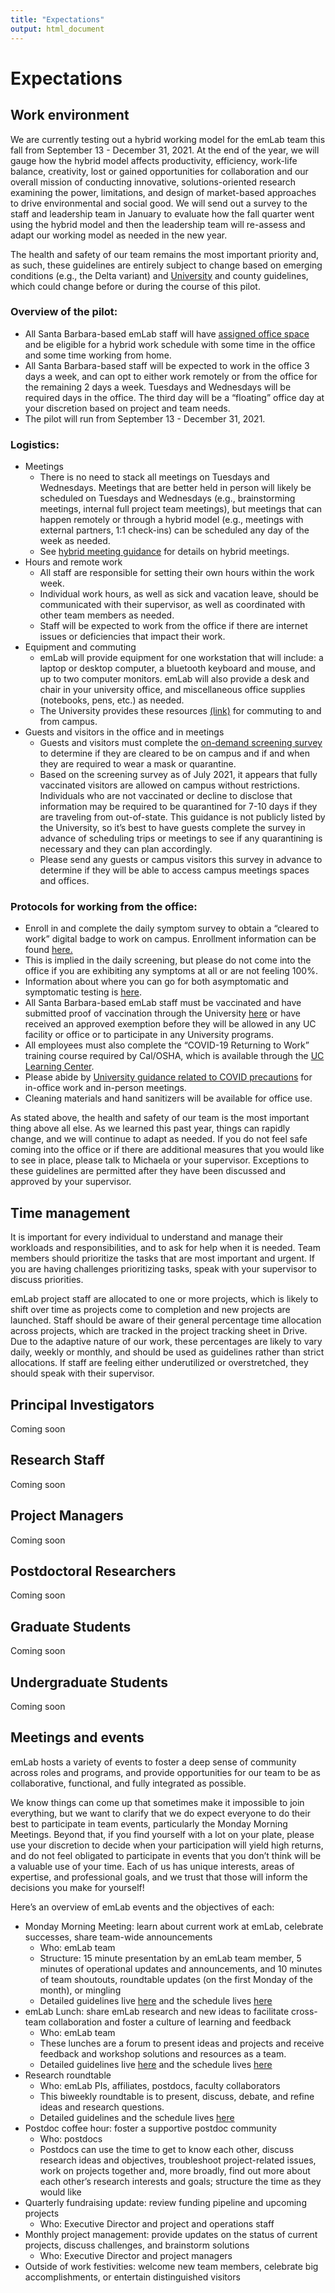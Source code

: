 ```yaml
---
title: "Expectations"
output: html_document
---
```

# Expectations

## Work environment

We are currently testing out a hybrid working model for the emLab team this fall from September 13 - December 31, 2021. At the end of the year, we will gauge how the hybrid model affects productivity, efficiency, work-life balance, creativity, lost or gained opportunities for collaboration and our overall mission of conducting innovative, solutions-oriented research examining the power, limitations, and design of market-based approaches to drive environmental and social good. We will send out a survey to the staff and leadership team in January to evaluate how the fall quarter went using the hybrid model and then the leadership team will re-assess and adapt our working model as needed in the new year. 

The health and safety of our team remains the most important priority and, as such, these guidelines are entirely subject to change based on emerging conditions (e.g., the Delta variant) and [University](https://www.ucsb.edu/COVID-19-information/return-to-campus-requirements) and county guidelines, which could change before or during the course of this pilot.

### Overview of the pilot:

- All Santa Barbara-based emLab staff will have [assigned office space](https://docs.google.com/document/d/1_VZPN_Ecz0ylSm6DJhV-pNkTGzA-G3FKOh-bqx2lm-8/edit) and be eligible for a hybrid work schedule with some time in the office and some time working from home.
- All Santa Barbara-based staff will be expected to work in the office 3 days a week, and can opt to either work remotely or from the office for the remaining 2 days a week. 
  Tuesdays and Wednesdays will be required days in the office. The third day will be a “floating” office day at your discretion based on project and team needs.
- The pilot will run from September 13 - December 31, 2021.

### Logistics:

- Meetings 
  - There is no need to stack all meetings on Tuesdays and Wednesdays. Meetings that are better held in person will likely be scheduled on Tuesdays and Wednesdays (e.g.,     brainstorming meetings, internal full project team meetings), but meetings that can happen remotely or through a hybrid model (e.g., meetings with external partners, 1:1       check-ins) can be scheduled any day of the week as needed.  
  - See [hybrid meeting guidance](https://docs.google.com/document/d/1ZFwvSoYVPUwM1V56-60S-ff5Qowt7ALgrI48QIIjsAw/edit?usp=sharing) for details on hybrid meetings.
- Hours and remote work 
  - All staff are responsible for setting their own hours within the work week.
  - Individual work hours, as well as sick and vacation leave, should be communicated with their supervisor, as well as coordinated with other team members as needed.
  - Staff will be expected to work from the office if there are internet issues or deficiencies that impact their work.
- Equipment and commuting
  - emLab will provide equipment for one workstation that will include: a laptop or desktop computer, a bluetooth keyboard and mouse, and up to two computer monitors. emLab will    also provide a desk and chair in your university office, and miscellaneous office supplies (notebooks, pens, etc.) as needed. 
  - The University provides these resources [(link)](https://www.tps.ucsb.edu/commuter-options) for commuting to and from campus. 
- Guests and visitors in the office and in meetings	
  - Guests and visitors must complete the [on-demand screening survey](https://ucsb-641309.workflowcloud.com/forms/5f252a35-800a-4015-8256-ecd9b5c68a96) to determine if they      are cleared to be on campus and if and when they are required to wear a mask or quarantine.
  - Based on the screening survey as of July 2021, it appears that fully vaccinated visitors are allowed on campus without restrictions. Individuals who are not vaccinated or      decline to disclose that information may be required to be quarantined for 7-10 days if they are traveling from out-of-state. This guidance is not publicly listed by the University, so it's best to have guests complete the survey in advance of scheduling trips or meetings to see if any quarantining is necessary and they can plan accordingly.
  - Please send any guests or campus visitors this survey in advance to determine if they will be able to access campus meetings spaces and offices. 

### Protocols for working from the office:

- Enroll in and complete the daily symptom survey to obtain a “cleared to work” digital badge to work on campus. Enrollment information can be found [here.](https://t.e2ma.net/click/zgo54e/3j5nqn/nr0wix)
- This is implied in the daily screening, but please do not come into the office if you are exhibiting any symptoms at all or are not feeling 100%. 
- Information about where you can go for both asymptomatic and symptomatic testing is [here](https://www.ucsb.edu/COVID-19-information/testing).
- All Santa Barbara-based emLab staff must be vaccinated and have submitted proof of vaccination through the University [here](https://studenthealthoc.sa.ucsb.edu/login_dualauthentication.aspx) or have received an approved exemption before they will be allowed in any UC facility or office or to participate in any University programs.
- All employees must also complete the “COVID-19 Returning to Work” training course required by Cal/OSHA, which is available through the [UC Learning Center](https://t.e2ma.net/click/zgo54e/3j5nqn/3j1wix).
- Please abide by [University guidance related to COVID precautions](https://www.ucsb.edu/COVID-19-information) for in-office work and in-person meetings. 
- Cleaning materials and hand sanitizers will be available for office use.

As stated above, the health and safety of our team is the most important thing above all else. As we learned this past year, things can rapidly change, and we will continue to adapt as needed. If you do not feel safe coming into the office or if there are additional measures that you would like to see in place, please talk to Michaela or your supervisor. Exceptions to these guidelines are permitted after they have been discussed and approved by your supervisor. 

## Time management

It is important for every individual to understand and manage their workloads and responsibilities, and to ask for help when it is needed. Team members should prioritize the tasks that are most important and urgent. If you are having challenges prioritizing tasks, speak with your supervisor to discuss priorities.

emLab project staff are allocated to one or more projects, which is likely to shift over time as projects come to completion and new projects are launched. Staff should be aware of their general percentage time allocation across projects, which are tracked in the project tracking sheet in Drive. Due to the adaptive nature of our work, these percentages are likely to vary daily, weekly or monthly, and should be used as guidelines rather than strict allocations. If staff are feeling either underutilized or overstretched, they should speak with their supervisor.

## Principal Investigators
Coming soon

## Research Staff
Coming soon

## Project Managers
Coming soon

## Postdoctoral Researchers
Coming soon

## Graduate Students
Coming soon

## Undergraduate Students
Coming soon


## Meetings and events
emLab hosts a variety of events to foster a deep sense of community across roles and programs, and provide opportunities for our team to be as collaborative, functional, and fully integrated as possible. 

We know things can come up that sometimes make it impossible to join everything, but we want to clarify that we do expect everyone to do their best to participate in team events, particularly the Monday Morning Meetings. Beyond that, if you find yourself with a lot on your plate, please use your discretion to decide when your participation will yield high returns, and do not feel obligated to participate in events that you don’t think will be a valuable use of your time. Each of us has unique interests, areas of expertise, and professional goals, and we trust that those will inform the decisions you make for yourself!

Here’s an overview of emLab events and the objectives of each:

- Monday Morning Meeting: learn about current work at emLab, celebrate successes, share team-wide announcements 
  - Who: emLab team
  - Structure: 15 minute presentation by an emLab team member, 5 minutes of operational updates and announcements, and 10 minutes of team shoutouts, roundtable updates (on the     first Monday of the month), or mingling
  - Detailed guidelines live [here](https://docs.google.com/document/d/1pDRWrrJXeecyF2jE2nIaWqX83x0VmDwVSrdqAbHKFrg/edit) and the schedule lives [here](https://docs.google.com/spreadsheets/d/18CCbR-YhboPHV_b-f5AHf0NQFxyQJ1R9fMWugcuXXtU/edit#gid=0)
- emLab Lunch: share emLab research and new ideas to facilitate cross-team collaboration and foster a culture of learning and feedback 
  - Who: emLab team
  - These lunches are a forum to present ideas and projects and receive feedback and workshop solutions and resources as a team.
  - Detailed guidelines live [here](https://docs.google.com/document/d/1tcrz-C-i8DcJXcmEeTl1FdmODHEs36k0PHpgCgH_zQ4/edit) and the schedule lives [here](https://docs.google.com/spreadsheets/d/1i3vQFAraa5DXxtLg6Rga50zmw9x31ZxKwF4jG1cy06I/edit#gid=1939050423)
- Research roundtable
  - Who: emLab PIs, affiliates, postdocs, faculty collaborators
  - This biweekly roundtable is to present, discuss, debate, and refine ideas and research questions.
  - Detailed guidelines and the schedule lives [here](https://docs.google.com/document/d/1Y8ibvOyXaarqhs7Y2OKXyUQQyPYH82CIf99RYK7l6pU/edit)
- Postdoc coffee hour: foster a supportive postdoc community
  - Who: postdocs
  - Postdocs can use the time to get to know each other, discuss research ideas and objectives, troubleshoot project-related issues, work on projects together and, more broadly, find out more about each other’s research interests and goals; structure the time as they would like
- Quarterly fundraising update: review funding pipeline and upcoming projects
  - Who: Executive Director and project and operations staff
- Monthly project management: provide updates on the status of current projects, discuss challenges, and brainstorm solutions
  - Who: Executive Director and project managers
- Outside of work festivities: welcome new team members, celebrate big accomplishments, or entertain distinguished visitors